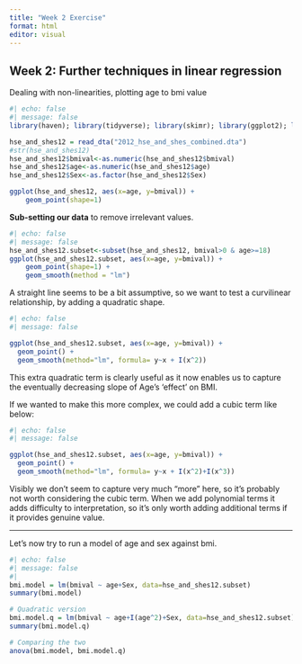 ```yaml
---
title: "Week 2 Exercise"
format: html
editor: visual
---
```


## **Week 2: Further techniques in linear regression**

Dealing with non-linearities, plotting age to bmi value

```r
#| echo: false
#| message: false
library(haven); library(tidyverse); library(skimr); library(ggplot2); library(car)

hse_and_shes12 = read_dta("2012_hse_and_shes_combined.dta")
#str(hse_and_shes12)
hse_and_shes12$bmival<-as.numeric(hse_and_shes12$bmival)
hse_and_shes12$age<-as.numeric(hse_and_shes12$age)
hse_and_shes12$Sex<-as.factor(hse_and_shes12$Sex)

ggplot(hse_and_shes12, aes(x=age, y=bmival)) +
    geom_point(shape=1) 

```

**Sub-setting our data** to remove irrelevant values.

```r
#| echo: false
#| message: false
hse_and_shes12.subset<-subset(hse_and_shes12, bmival>0 & age>=18)
ggplot(hse_and_shes12.subset, aes(x=age, y=bmival)) +
    geom_point(shape=1) +
    geom_smooth(method = "lm") 
```

A straight line seems to be a bit assumptive, so we want to test a curvilinear relationship, by adding a quadratic shape.

```r
#| echo: false
#| message: false

ggplot(hse_and_shes12.subset, aes(x=age, y=bmival)) +
  geom_point() +
  geom_smooth(method="lm", formula= y~x + I(x^2))

```

This extra quadratic term is clearly useful as it now enables us to capture the eventually decreasing slope of Age's 'effect' on BMI.

If we wanted to make this more complex, we could add a cubic term like below:

```r
#| echo: false
#| message: false

ggplot(hse_and_shes12.subset, aes(x=age, y=bmival)) +
  geom_point() +
  geom_smooth(method="lm", formula= y~x + I(x^2)+I(x^3))
```

Visibly we don't seem to capture very much "more" here, so it's probably not worth considering the cubic term. When we add polynomial terms it adds difficulty to interpretation, so it's only worth adding additional terms if it provides genuine value.

----

Let's now try to run a model of age and sex against bmi.

```r
#| echo: false
#| message: false
#| 
bmi.model = lm(bmival ~ age+Sex, data=hse_and_shes12.subset)
summary(bmi.model)

# Quadratic version
bmi.model.q = lm(bmival ~ age+I(age^2)+Sex, data=hse_and_shes12.subset)
summary(bmi.model.q)

# Comparing the two
anova(bmi.model, bmi.model.q)
```
